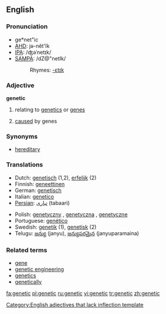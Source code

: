 ==English==

===Pronunciation===
*ge*net"ic
*[[w:AHD|AHD]]: jə-nĕt'ĭk
*[[w:IPA|IPA]]: /ʤəˈnetɪk/
*[[w:SAMPA|SAMPA]]: /dZ@"netIk/
*:Rhymes: [[Rhymes:English:-ɛtɪk|-ɛtɪk]]

===Adjective===
'''genetic'''

# {{genetics}} relating to [[genetics]] or [[gene]]s
# [[cause]]d by genes

===Synonyms===
* [[hereditary]]

===Translations===

{{top}}
*Dutch: [[genetisch]] (1,2), [[erfelijk]] (2)
*Finnish: [[geneettinen]]
*German: [[genetisch]]
*Italian: [[genetico]] {{m}}
*[[Persian]]: [[تباری]] (tabaari)
{{mid}}
*Polish: [[genetyczny]] {{m}}, [[genetyczna]] {{f}}, [[genetyczne]] {{f}}
*Portuguese: [[genético]]
*Swedish: [[genetik]] (1), [[genetisk]] (2)
*Telugu: [[జన్యు]] (janyu), [[జన్యుపరమైన]] (janyuparamaina)
{{bottom}}

===Related terms===
* [[gene]]
* [[genetic engineering]]
* [[genetics]]
* [[genetically]]

[[Category:English adjectives that lack inflection template]]

[[fa:genetic]]
[[pl:genetic]]
[[ru:genetic]]
[[vi:genetic]]
[[tr:genetic]]
[[zh:genetic]]